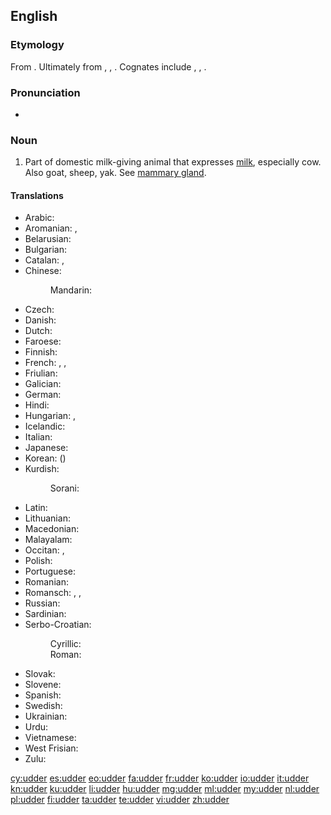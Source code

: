 ==English==

===Etymology===
{{rfe|Surely we have some information on intermediate forms? Proto-Germanic? Old English? Middle English?}}
From {{etyl|ang|en}} {{term|uder|ūder|lang=ang}}. Ultimately from {{etyl|ine-pro|en}} {{recons|h₁ewHdʰr̥-|lang=ine-pro}}, {{recons|h₁owHdʰr̥-|lang=ine-pro}}, {{recons|h₁uHdʰr̥-||udder|lang=ine-pro}}. Cognates include {{etyl|sa|-}} {{attention|sa|is there a way to indicate specifically Vedic Sanskrit?}} {{term|sc=Deva|ऊधर्|tr=ū́dhar|lang=sa}}, {{etyl|grc|-}} {{term|sc=polytonic|οὖθαρ|tr=outhar}}, {{etyl|la|-}} {{term|uber|lang=la}}.

===Pronunciation===
* {{rhymes|ʌdə(r)}}

===Noun===
{{en-noun}}

# Part of domestic milk-giving animal that expresses [[milk]], especially cow.  Also goat, sheep, yak.  See [[mammary gland]].

====Translations====
{{trans-top|part of domestic milk-giving animal that expresses milk}}
* Arabic: {{t-|ar|ضرع|m|tr=Dar3|sc=Arab}}
* Aromanian: {{t-|rup|udzir}}, {{t-|rup|udzãre}}
* Belarusian: {{t-|be|вымя|n|tr=výmja|sc=Cyrl}}
* Bulgarian: {{t-|bg|виме|n|tr=víme}}
* Catalan: {{t-|ca|braguer|m}}, {{t-|ca|mamella|f}}
* Chinese:
*: Mandarin: {{t|cmn|乳房|tr=rǔfáng|sc=Hani}}
* Czech: {{t-|cs|vemeno|n}}
* Danish: {{t+|da|yver|n}}
* Dutch: {{t+|nl|uier|m}}
* Faroese: {{t-|fo|júgur|n}}
* Finnish: {{t+|fi|utare}}
* French: {{t+|fr|pis|m}}, {{t+|fr|tétine}}, {{t+|fr|mamelle}}
* Friulian: {{tø|fur|luvri}}
* Galician: {{t-|gl|ubre|m}}
* German: {{t+|de|Euter|m}}
* Hindi: {{t-|hi|थन|tr=than|sc=Deva}}
* Hungarian: {{t+|hu|tőgy}}, {{t+|hu|emlő}}
* Icelandic: {{t+|is|júgur|n}}
* Italian: {{t+|it|mammella|f}}
* Japanese: {{t-|ja|乳房|tr=ちぶさ, chibusa, にゅうぼう, nyūbō|sc=Jpan}}
* Korean: {{t+|ko|유방|tr=yubang|sc=Kore}} ({{t+|ko|乳房|sc=Kore}})
* Kurdish:
*: Sorani: {{t-|ku|گوان|tr=guwan|sc=ku-Arab}}
{{trans-mid}}
* Latin: {{t+|la|uber|n}}
* Lithuanian: {{t-|lt|tešmuo|m}}
* Macedonian: {{t-|mk|виме|n|tr=víme}}
* Malayalam: {{t+|ml|അകിട്|tr=akitu}}
* Occitan: {{t+|oc|teta|f}}, {{t-|oc|braguièr|m}}
* Polish: {{t+|pl|wymię|n}}
* Portuguese: {{t+|pt|úbere}}
* Romanian: {{t-|ro|uger}}
* Romansch: {{t-|rm|iver}}, {{t-|rm|eiver}}, {{t-|rm|üver}}
* Russian: {{t+|ru|вымя|n|tr=výmja}}
* Sardinian: {{t-|sc|tita|f}}
* Serbo-Croatian:
*: Cyrillic: {{t-|sh|виме|alt=ви̏ме|n|sc=Cyrl}}
*: Roman: {{t-|sh|vime|alt=vȉme|n}}
* Slovak: {{t-|sk|vemeno|n}}
* Slovene: {{t-|sl|vime|n}}
* Spanish: {{t+|es|ubre|f}}
* Swedish: {{t-|sv|juver|n}}
* Ukrainian: {{t-|uk|вим'я|n|tr=vým'ja|sc=Cyrl}}
* Urdu: {{t-|ur|تھن|tr=than|sc=ur-Arab}}
* Vietnamese: {{t-|vi|bầu vú}}
* West Frisian: {{t-|fy|jaar|c}}
* Zulu: {{t-|zu|ibele|c5|c6}}
{{trans-bottom}}

[[cy:udder]]
[[es:udder]]
[[eo:udder]]
[[fa:udder]]
[[fr:udder]]
[[ko:udder]]
[[io:udder]]
[[it:udder]]
[[kn:udder]]
[[ku:udder]]
[[li:udder]]
[[hu:udder]]
[[mg:udder]]
[[ml:udder]]
[[my:udder]]
[[nl:udder]]
[[pl:udder]]
[[fi:udder]]
[[ta:udder]]
[[te:udder]]
[[vi:udder]]
[[zh:udder]]